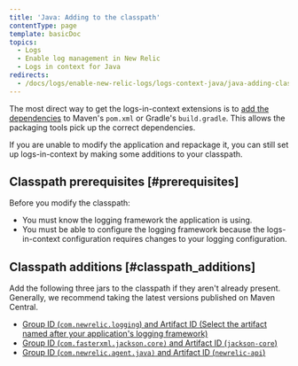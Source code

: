 ```yaml
---
title: 'Java: Adding to the classpath'
contentType: page
template: basicDoc
topics:
  - Logs
  - Enable log management in New Relic
  - Logs in context for Java
redirects:
  - /docs/logs/enable-new-relic-logs/logs-context-java/java-adding-classpath
---
```


The most direct way to get the logs-in-context extensions is to [add the dependencies](/docs/logs/enable-logs/logs-context-java/java-configure-java-util-logging#enable-logs-javautil) to Maven's `pom.xml` or Gradle's `build.gradle`. This allows the packaging tools pick up the correct dependencies.

If you are unable to modify the application and repackage it, you can still set up logs-in-context by making some additions to your classpath.

## Classpath prerequisites [#prerequisites]

Before you modify the classpath:

* You must know the logging framework the application is using.
* You must be able to configure the logging framework because the logs-in-context configuration requires changes to your logging configuration.

## Classpath additions [#classpath_additions]

Add the following three jars to the classpath if they aren't already present. Generally, we recommend taking the latest versions published on Maven Central.

* [Group ID (`com.newrelic.logging`) and Artifact ID (Select the artifact named after your application's logging framework)](https://search.maven.org/search?q=g:com.newrelic.logging)
* [Group ID (`com.fasterxml.jackson.core)` and Artifact ID (`jackson-core`)](https://search.maven.org/search?q=g:com.fasterxml.jackson.core%20a:jackson-core)
* [Group ID (`com.newrelic.agent.java)` and Artifact ID (`newrelic-api`)](https://search.maven.org/search?q=g:com.newrelic.agent.java%20a:newrelic-api)
